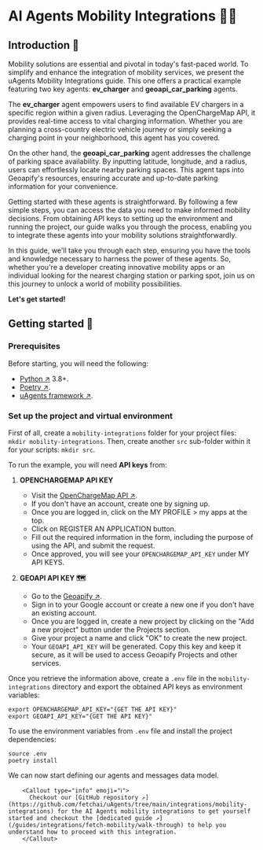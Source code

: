 
# AI Agents Mobility Integrations 🚗🔌

## Introduction 🚀

Mobility solutions are essential and pivotal in today's fast-paced world. To simplify and enhance the integration of mobility services, we present the uAgents Mobility Integrations guide. This one offers a practical example featuring two key agents: **ev_charger** and **geoapi_car_parking** agents.

The **ev_charger** agent empowers users to find available EV chargers in a specific region within a given radius. Leveraging the OpenChargeMap API, it provides real-time access to vital charging information. Whether you are planning a cross-country electric vehicle journey or simply seeking a charging point in your neighborhood, this agent has you covered.

On the other hand, the **geoapi_car_parking** agent addresses the challenge of parking space availability. By inputting latitude, longitude, and a radius, users can effortlessly locate nearby parking spaces. This agent taps into Geoapify's resources, ensuring accurate and up-to-date parking information for your convenience.

Getting started with these agents is straightforward. By following a few simple steps, you can access the data you need to make informed mobility decisions. From obtaining API keys to setting up the environment and running the project, our guide walks you through the process, enabling you to integrate these agents into your mobility solutions straightforwardly.

In this guide, we'll take you through each step, ensuring you have the tools and knowledge necessary to harness the power of these agents. So, whether you're a developer creating innovative mobility apps or an individual looking for the nearest charging station or parking spot, join us on this journey to unlock a world of mobility possibilities.

**Let's get started!**

## Getting started 🎯

### Prerequisites

Before starting, you will need the following:

- [Python ↗️](https://www.python.org/downloads/) 3.8+.
- [Poetry ↗️](https://python-poetry.org/).
- [uAgents framework ↗️](https://pypi.org/project/uagents/).

### Set up the project and virtual environment

First of all, create a `mobility-integrations` folder for your project files: `mkdir mobility-integrations`. Then, create another `src` sub-folder within it for your scripts: `mkdir src`.

To run the example, you will need **API keys** from:

1. **OPENCHARGEMAP API KEY**

   - Visit the [OpenChargeMap API ↗️](https://openchargemap.org/site/develop/api).
   - If you don't have an account, create one by signing up.
   - Once you are logged in, click on the MY PROFILE > my apps at the top.
   - Click on REGISTER AN APPLICATION button.
   - Fill out the required information in the form, including the purpose of using the API, and submit the request.
   - Once approved, you will see your `OPENCHARGEMAP_API_KEY` under MY API KEYS.

2. **GEOAPI API KEY 🗺️**
   - Go to the [Geoapify ↗️](https://www.geoapify.com/).
   - Sign in to your Google account or create a new one if you don't have an existing account.
   - Once you are logged in, create a new project by clicking on the "Add a new project" button under the Projects section.
   - Give your project a name and click "OK" to create the new project.
   - Your `GEOAPI_API_KEY` will be generated. Copy this key and keep it secure, as it will be used to access Geoapify Projects and other services.

Once you retrieve the information above, create a `.env` file in the `mobility-integrations` directory and export the obtained API keys as environment variables:

```
export OPENCHARGEMAP_API_KEY="{GET THE API KEY}"
export GEOAPI_API_KEY="{GET THE API KEY}"
```

To use the environment variables from `.env` file and install the project dependencies:

```
source .env
poetry install
```

We can now start defining our agents and messages data model.

        <Callout type="info" emoji="ℹ️">
          Checkout our [GitHub repository ↗️](https://github.com/fetchai/uAgents/tree/main/integrations/mobility-integrations) for the AI Agents mobility integrations to get yourself started and checkout the [dedicated guide ↗️](/guides/integrations/fetch-mobility/walk-through) to help you understand how to proceed with this integration.
        </Callout>
